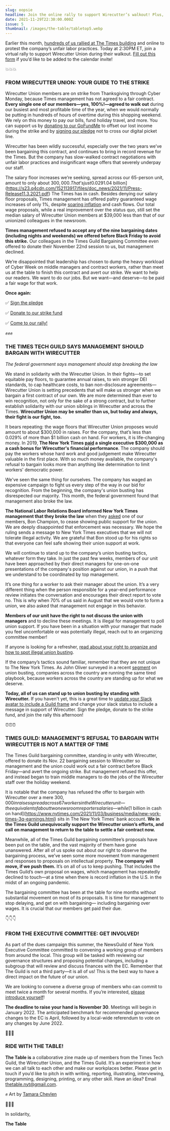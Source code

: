 ```yaml
---
slug: oopsie
headline: Join the online rally to support Wirecutter’s walkout! Plus, an update on company’s illegal anti-union tactics.
date: 2021-11-29T22:30:00.000Z
issue: 5
thumbnail: /images/the-table/tabletop5.webp
---
```


<FullBleedImage alt="An image of a set table with a roast turkey and side dishes, with the words Happy Strikesgiving superimposed." src="/images/the-table/tabletop5.webp" />

Earlier this month, [hundreds of us rallied at The Times building](https://twitter.com/greenhousenyt/status/1460683305188274177) and online to protest the company’s unfair labor practices. Today at 2:30PM ET, join a virtual rally to support Wirecutter Union during their walkout. [Fill out this form](https://docs.google.com/forms/d/e/1FAIpQLSf_TwV_hAw4B_6y8zmPQqWgW65h3zYX9_l5lEEDSHgoANvd6Q/viewform) if you’d like to be added to the calendar invite!

<CenteredContent>💥💥💥</CenteredContent>

### FROM WIRECUTTER UNION: YOUR GUIDE TO THE STRIKE

<FullBleedImage alt="Lightning striking a wirecutter tool, reading 'Wirecutter on strike!'" src="/images/the-table/11-29-wc-strike-flier.webp" />

Wirecutter Union members are on strike from Thanksgiving through Cyber Monday, because Times management has not agreed to a fair contract. **Every single one of our members—yes, 100%!—agreed to walk out** during our busiest and most profitable time of the year, when we would normally be putting in hundreds of hours of overtime during this shopping weekend. We rely on this money to pay our bills, fund holiday travel, and more. You can support us by [donating to our GoFundMe](https://www.gofundme.com/f/support-striking-wirecutter-union-members?member=15429375) to offset our lost income during the strike and by [signing our pledge](https://www.wirecutterunion.com/support-us/) not to cross our digital picket line.

Wirecutter has been wildly successful, especially over the two years we’ve been bargaining this contract, and continues to bring in record revenue for the Times. But the company has slow-walked contract negotiations with unfair labor practices and insignificant wage offers that severely underpay our staff. 

The salary floor increases we’re seeking, spread across our 65-person unit, amount to only about $300,000. That’s just 0.029% of the [$1.04 billion](https://s23.q4cdn.com/152113917/files/doc_news/2021/11/Press-Release11.3.2021.pdf) The Times has in cash. Besides denying our salary floor proposals, Times management has offered paltry guaranteed wage increases of only 1%, despite [soaring inflation](https://www.nytimes.com/2021/11/10/business/economy/consumer-price-inflation-october.html) and cash flows. Our total wage proposals, while a real improvement over the status quo, still set the median salary of Wirecutter Union members at $39,000 less than that of our unionized colleagues in the newsroom.

**Times management refused to accept any of the nine bargaining dates (including nights and weekends) we offered before Black Friday to avoid this strike.** Our colleagues in the Times Guild Bargaining Committee even offered to donate their November 22nd session to us, but management declined.

We’re disappointed that leadership has chosen to dump the heavy workload of Cyber Week on middle managers and contract workers, rather than meet us at the table to finish this contract and avert our strike. We want to help our readers. We want to do our jobs. But we want—and deserve—to be paid a fair wage for that work. 

**Once again:**

✅ [Sign the pledge](https://www.wirecutterunion.com/support-us/)

✅ [Donate to our strike fund](https://www.gofundme.com/f/support-striking-wirecutter-union-members?member=15429375)

✅ [Come to our rally!](https://docs.google.com/forms/d/e/1FAIpQLSf_TwV_hAw4B_6y8zmPQqWgW65h3zYX9_l5lEEDSHgoANvd6Q/viewform)

<CenteredContent>✊✊✊</CenteredContent>

### THE TIMES TECH GUILD SAYS MANAGEMENT SHOULD BARGAIN WITH WIRECUTTER

*The federal government says management should stop breaking the law*

We stand in solidarity with the Wirecutter Union. In their fights—to set equitable pay floors, to guarantee annual raises, to win stronger DEI standards, to cap healthcare costs, to ban non-disclosure agreements—Wirecutter Union is setting precedents that will make us stronger when we bargain a first contract of our own. We are more determined than ever to win recognition, not only for the sake of a strong contract, but to further establish solidarity with our union siblings in Wirecutter and across the Times. **Wirecutter Union may be smaller than us, but today and always, their fight is our fight, too.**

It bears repeating: the wage floors that Wirecutter Union proposes would amount to about $300,000 in raises. For the company, that’s less than 0.029% of more than $1 billion cash on hand. For workers, it is life-changing money. In 2019, **The New York Times [paid](https://nytco-assets.nytimes.com/2020/05/2019-Proxy-Statement-1.pdf) a single executive $300,000 as a cash bonus for Wirecutter's financial performance**. The company should pay the workers whose hard work and good judgement make Wirecutter valuable in the first place. With so much money available, the company's refusal to bargain looks more than anything like determination to limit workers' democratic power.

We've seen the same thing for ourselves. The company has waged an expensive campaign to fight us every step of the way in our bid for recognition. From the beginning, the company's union busting has disrespected our majority. This month, the federal government found that management also broke the law.

**The National Labor Relations Board informed New York Times management that they broke the law** when they [asked](https://www.bloomberg.com/news/articles/2021-06-08/new-york-times-made-staff-nix-pro-union-slack-images-guild-says) one of our members, Bon Champion, to cease showing public support for the union. We are deeply disappointed that enforcement was necessary. We hope the ruling sends a message to New York Times executives that we will not tolerate illegal activity. We are grateful that Bon stood up for his rights so that everyone can feel safe showing their union support at work.

We will continue to stand up to the company’s union busting tactics, whatever form they take. In just the past few weeks, members of our unit have been approached by their direct managers for one-on-one presentations of the company's position against our union, in a push that we understand to be coordinated by top management. 

It’s one thing for a worker to ask their manager about the union. It’s a very different thing when the person responsible for a year-end performance review initiates the conversation and encourages their direct report to vote no. This is why when 70% of us said in August that we would vote to form a union, we also asked that management not engage in this behavior. 

**Members of our unit have the right to not discuss the union with managers** and to decline these meetings. It is illegal for management to poll union support. If you have been in a situation with your manager that made you feel uncomfortable or was potentially illegal, reach out to an organizing committee member!

If anyone is looking for a refresher, [read about your right to organize and how to spot illegal union busting](https://drive.google.com/file/d/1qXLzvwBgE9uwmZecX7-3JpAB7xe-mpQo/view?usp=drivesdk).

If the company’s tactics sound familiar, remember that they are not unique to The New York Times. As John Oliver surveyed in a recent [segment](https://www.youtube.com/watch?v=Gk8dUXRpoy8) on union busting, companies across the country are running the same tired playbook, because workers across the country are standing up for what we deserve.

**Today, all of us can stand up to union busting by standing with Wirecutter.** If you haven't yet, this is a great time to [update your Slack avatar to include a Guild frame](http://guild-avatar.surge.sh/) and change your slack status to include a message in support of Wirecutter. Sign the pledge, donate to the strike fund, and join the rally this afternoon!

<CenteredContent>⏰⏰⏰</CenteredContent>

### TIMES GUILD: MANAGEMENT’S REFUSAL TO BARGAIN WITH WIRECUTTER IS NOT A MATTER OF TIME

The Times Guild bargaining committee, standing in unity with Wirecutter, offered to donate its Nov. 22 bargaining session to Wirecutter so management and the union could work out a fair contract before Black Friday—and avert the ongoing strike. But management refused this offer, and instead began to train middle managers to do the jobs of the Wirecutter staff over the holiday weekend.

It is notable that the company has refused the offer to bargain with Wirecutter over a mere $300,000 in raises spread across 67 workers in the Wirecutter unit—the equivalent of about two newsroom reporter salaries—while [$1 billion in cash on hand](https://www.nytimes.com/2021/11/03/business/media/new-york-times-3q-earnings.html) sits in The New York Times’ bank account. **We in the Times Guild unequivocally support the Wirecutter union’s efforts, and call on management to return to the table to settle a fair contract now.**

Meanwhile, all of the Times Guild bargaining committee’s proposals have been put on the table, and the vast majority of them have gone unanswered. After all of us spoke out about our right to observe the bargaining process, we’ve seen some more movement from management and responses to proposals on intellectual property. **The company will move, if we push them.** It’s on all of us to keep pushing. That includes the Times Guild’s own proposal on wages, which management has repeatedly declined to touch—at a time when there is record inflation in the U.S. in the midst of an ongoing pandemic.

The bargaining committee has been at the table for nine months without substantial movement on most of its proposals. It is time for management to stop delaying, and get on with bargaining— including bargaining over wages. It is crucial that our members get paid their due.

<CenteredContent>👇👇👇</CenteredContent>

### FROM THE EXECUTIVE COMMITTEE: GET INVOLVED!

As part of the dues campaign this summer, the NewsGuild of New York Executive Committee committed to convening a working group of members from around the local. This group will be tasked with reviewing our governance structures and proposing potential changes, including a subgroup that will review and discuss finances with the EC. Remember that The Guild is not a third party—it is all of us! This is the best way to have a direct impact on the future of our union.

We are looking to convene a diverse group of members who can commit to meet twice a month for several months. If you’re interested, [please introduce yourself](https://nyguild.us15.list-manage.com/track/click?u=424ca69b0f8815861592760f3&id=d7bb09d252&e=7c17f083ef)! 

**The deadline to raise your hand is November 30**. Meetings will begin in January 2022. The anticipated benchmark for recommended governance changes to the EC is April, followed by a local-wide referendum to vote on any changes by June 2022.

<CenteredContent>🐴🐴🐴</CenteredContent>

### RIDE WITH THE TABLE!

**The Table is** a collaborative zine made up of members from the Times Tech Guild, the Wirecutter Union, and the Times Guild. It’s an experiment in how we can all talk to each other and make our workplaces better. Please get in touch if you’d like to pitch in with writing, reporting, illustrating, interviewing, programming, designing, printing, or any other skill. Have an idea? Email [thetable.nyt@gmail.com](mailto:thetable.nyt@gmail.com).

<FullBleedImage alt="A person wearing a wirecutter logo tanktop and 'Top Pick' blue ballcap holding their left fist up in solidarity" src="/images/the-table/WCUArt.webp"/>

✊ Art by [Tamara Chevlen](https://twitter.com/ChevlenTamara/status/1463262616252522501)

<CenteredContent>💙💙💙</CenteredContent>

In solidarity, 

**The Table**
